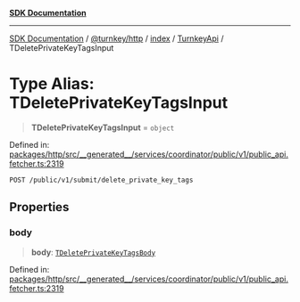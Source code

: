 [**SDK Documentation**](../../../../../../README.mdx)

***

[SDK Documentation](../../../../../../packages.mdx) / [@turnkey/http](../../../../README.mdx) / [index](../../../README.mdx) / [TurnkeyApi](../README.mdx) / TDeletePrivateKeyTagsInput

# Type Alias: TDeletePrivateKeyTagsInput

> **TDeletePrivateKeyTagsInput** = `object`

Defined in: [packages/http/src/\_\_generated\_\_/services/coordinator/public/v1/public\_api.fetcher.ts:2319](https://github.com/tkhq/sdk/blob/078f5423e923fbd1d7fd39440402d7f01d09c3d0/packages/http/src/__generated__/services/coordinator/public/v1/public_api.fetcher.ts#L2319)

`POST /public/v1/submit/delete_private_key_tags`

## Properties

### body

> **body**: [`TDeletePrivateKeyTagsBody`](TDeletePrivateKeyTagsBody.mdx)

Defined in: [packages/http/src/\_\_generated\_\_/services/coordinator/public/v1/public\_api.fetcher.ts:2319](https://github.com/tkhq/sdk/blob/078f5423e923fbd1d7fd39440402d7f01d09c3d0/packages/http/src/__generated__/services/coordinator/public/v1/public_api.fetcher.ts#L2319)
